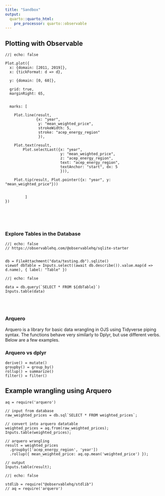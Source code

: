 ```yaml
---
title: "Sandbox"
output:
  quarto::quarto_html:
    pre_processor: quarto::observable
---
```

## Plotting with Observable
```ojs
//| echo: false

Plot.plot({
  x: {domain: [2011, 2019]},
  x: {tickFormat: d => d},
  
  y: {domain: [0, 60]},
  
  grid: true,
  marginRight: 65,
  
  
  marks: [
 
    Plot.line(result,
              {x: "year", 
               y: "mean_weighted_price",
               strokeWidth: 5,
               stroke: "acep_energy_region"
               }),

    Plot.text(result, 
        Plot.selectLast({x: "year", 
                         y: "mean_weighted_price", 
                         z: "acep_energy_region", 
                         text: "acep_energy_region", 
                         textAnchor: "start", dx: 5
                         })),
                         
    Plot.tip(result, Plot.pointer({x: "year", y: "mean_weighted_price"}))
 

         ]
})

```

<br>
<br>
<br>

### Explore Tables in the Database
```ojs
//| echo: false
// https://observablehq.com/@observablehq/sqlite-starter


db = FileAttachment("data/testing.db").sqlite()
viewof dbTable = Inputs.select((await db.describe()).value.map(d => d.name), { label: "Table" })

```

```ojs
//| echo: false

data = db.query(`SELECT * FROM ${dbTable}`)
Inputs.table(data)

```

<br>
<br>

### Arquero
Arquero is a library for basic data wrangling in OJS using Tidyverse piping syntax. The functions behave very similarly to Dplyr, but use different verbs. Below are a few examples.

### Arquero vs dplyr
```
derive() = mutate()
groupby() = group_by()
rollup() = summarize()
filter() = filter()
```

## Example wrangling using Arquero
```ojs
aq = require('arquero')

// input from database
raw_weighted_prices = db.sql`SELECT * FROM weighted_prices`;

// convert into arquero datatable
weighted_prices = aq.from(raw_weighted_prices);
Inputs.table(weighted_prices);

// arquero wrangling
result = weighted_prices
  .groupby(['acep_energy_region', 'year'])
  .rollup({ mean_weighted_price: aq.op.mean('weighted_price') });

// output
Inputs.table(result);

```


```ojs
//| echo: false

stdlib = require("@observablehq/stdlib")
// aq = require('arquero')

```






